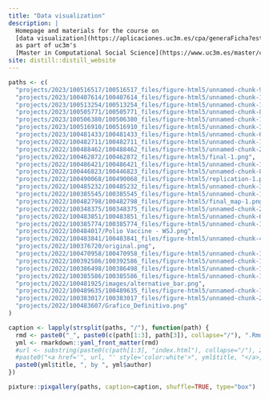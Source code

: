 ```yaml
---
title: "Data visualization"
description: |
  Homepage and materials for the course on
  [data visualization](https://aplicaciones.uc3m.es/cpa/generaFicha?est=375&asig=19139&idioma=2),
  as part of uc3m's
  [Master in Computational Social Science](https://www.uc3m.es/master/computational-social-science)
site: distill::distill_website
---
```


```r
paths <- c(
  "projects/2023/100516517/100516517_files/figure-html5/unnamed-chunk-9-1.png",
  "projects/2023/100407614/100407614_files/figure-html5/unnamed-chunk-11-1.png",
  "projects/2023/100513254/100513254_files/figure-html5/unnamed-chunk-15-1.png",
  "projects/2023/100505771/100505771_files/figure-html5/unnamed-chunk-8-1.png",
  "projects/2023/100506380/100506380_files/figure-html5/unnamed-chunk-12-1.png",
  "projects/2023/100516910/100516910_files/figure-html5/unnamed-chunk-3-1.png",
  "projects/2023/100481433/100481433_files/figure-html5/unnamed-chunk-6-1.png",
  "projects/2022/100482711/100482711_files/figure-html5/unnamed-chunk-1-1.png",
  "projects/2022/100488462/100488462_files/figure-html5/unnamed-chunk-25-1.png",
  "projects/2022/100462872/100462872_files/figure-html5/final-1.png",
  "projects/2022/100486421/100486421_files/figure-html5/unnamed-chunk-11-1.png",
  "projects/2022/100446823/100446823_files/figure-html5/unnamed-chunk-8-1.png",
  "projects/2022/100490068/100490068_files/figure-html5/replication-1.png",
  "projects/2022/100485232/100485232_files/figure-html5/unnamed-chunk-3-1.png",
  "projects/2022/100385545/100385545_files/figure-html5/unnamed-chunk-14-1.png",
  "projects/2022/100482798/100482798_files/figure-html5/final_map-1.png",
  "projects/2022/100348375/100348375_files/figure-html5/unnamed-chunk-21-1.png",
  "projects/2022/100483851/100483851_files/figure-html5/unnamed-chunk-6-1.png",
  "projects/2022/100385774/100385774_files/figure-html5/unnamed-chunk-13-1.png",
  "projects/2022/100484017/Polio Vaccine - WSJ.png",
  "projects/2022/100483841/100483841_files/figure-html5/unnamed-chunk-4-1.png",
  "projects/2022/100376720/original.png",
  "projects/2022/100470958/100470958_files/figure-html5/unnamed-chunk-12-1.png",
  "projects/2022/100392586/100392586_files/figure-html5/unnamed-chunk-14-1.png",
  "projects/2022/100386498/100386498_files/figure-html5/unnamed-chunk-17-1.png",
  "projects/2022/100385586/100385586_files/figure-html5/unnamed-chunk-14-1.png",
  "projects/2022/100481925/images/alternative_bar.png",
  "projects/2022/100489635/100489635_files/figure-html5/unnamed-chunk-13-1.png",
  "projects/2022/100383017/100383017_files/figure-html5/unnamed-chunk-29-1.png",
  "projects/2022/100483607/Grafico_Definitivo.png"
)

caption <- lapply(strsplit(paths, "/"), function(path) {
  rmd <- paste0("_", paste0(c(path[1:3], path[3]), collapse="/"), ".Rmd")
  yml <- rmarkdown::yaml_front_matter(rmd)
  #url <- substring(paste0(c(path[1:3], "index.html"), collapse="/"), 2)
  #paste0("<a href='", url, "' style='color:white'>", yml$title, "</a>, by ", yml$author)
  paste0(yml$title, ", by ", yml$author)
})

pixture::pixgallery(paths, caption=caption, shuffle=TRUE, type="box")
```
